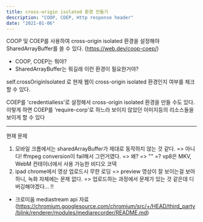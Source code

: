 ```yaml
---
title: cross-origin isolated 환경 만들기
description: "COOP, COEP, Http response header"
date: "2021-01-06"
---
```


COOP 및 COEP를 사용하여 cross-origin isolated 환경을 설정해야 SharedArrayBuffer를 쓸 수 있다. (https://web.dev/coop-coep/)

- COOP, COEP는 뭐야?
- SharedArrayBuffer는 뭐길래 이런 환경이 필요한거야?

self.crossOriginIsolated 로 현재 웹이 cross-origin isolated 환경인지 여부를 체크할 수 있다.

COEP를 'credentialless'로 설정해서 cross-origin isolated 환경을 만들 수도 있다. 이렇게 하면 COEP를 'require-corp'로 하느라 보이지 않았던 이미지등의 리소스들을 보이게 할 수 있다

---

현재 문제

1. 모바일 크롬에서는 sharedArrayBuffer가 제대로 동작하지 않는 것 같다.
   => 아니다! ffmpeg conversion이 fail해서 그런거였다.
   => 왜?
   => ""
   =? vp8은 MKV, WebM 컨테이너에서 사용 가능한 비디오 코덱
2. ipad chrome에서 영상 업로드시 무한 로딩
   => preview 영상이 잘 보이는걸 보아하니, 녹화 자체에는 문제 없다.
   => 업로드하는 과정에서 문제가 있는 것 같은데 디버깅해야겠다... !!

- 크로미움 mediastream api 자료 (https://chromium.googlesource.com/chromium/src/+/HEAD/third_party/blink/renderer/modules/mediarecorder/README.md)
